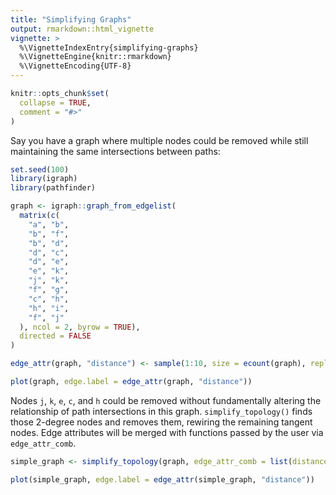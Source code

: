 ```yaml
---
title: "Simplifying Graphs"
output: rmarkdown::html_vignette
vignette: >
  %\VignetteIndexEntry{simplifying-graphs}
  %\VignetteEngine{knitr::rmarkdown}
  %\VignetteEncoding{UTF-8}
---
```


```r
knitr::opts_chunk$set(
  collapse = TRUE,
  comment = "#>"
)
```

Say you have a graph where multiple nodes could be removed while still maintaining the same intersections between paths:

```r
set.seed(100)
library(igraph)
library(pathfinder)

graph <- igraph::graph_from_edgelist(
  matrix(c(
    "a", "b",
    "b", "f",
    "b", "d",
    "d", "c",
    "d", "e",
    "e", "k",
    "j", "k",
    "f", "g",
    "c", "h",
    "h", "i",
    "f", "j"
  ), ncol = 2, byrow = TRUE),
  directed = FALSE
)

edge_attr(graph, "distance") <- sample(1:10, size = ecount(graph), replace = TRUE)

plot(graph, edge.label = edge_attr(graph, "distance"))
```

Nodes `j`, `k`, `e`, `c`, and `h` could be removed without fundamentally altering the relationship of path intersections in this graph. `simplify_topology()` finds those 2-degree nodes and removes them, rewiring the remaining tangent nodes. Edge attributes will be merged with functions passed by the user via `edge_attr_comb`.

```r
simple_graph <- simplify_topology(graph, edge_attr_comb = list(distance = sum))

plot(simple_graph, edge.label = edge_attr(simple_graph, "distance"))
```
